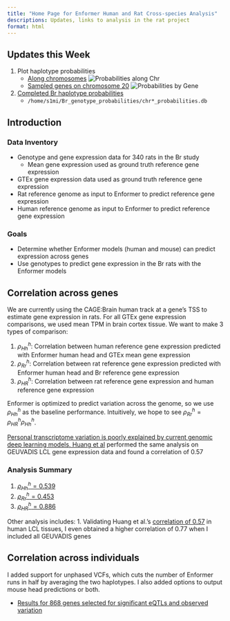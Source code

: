 ```yaml
---
title: "Home Page for Enformer Human and Rat Cross-species Analysis"
descriptions: Updates, links to analysis in the rat project
format: html
---
```


## Updates this Week
1. Plot haplotype probabilities
    * [Along chromosomes](https://sabrina-dl.hakyimlab.org/posts/2023-12-13-plotting-Br-haplotype-distributions/index)
    ![Probabilities along Chr](00079299B5.png)
    * [Sampled genes on chromosome 20](2023-12-13-plotting-Br-haplotype-distributions/gene_interval_plots/)
    ![Probabilities by Gene](000789972A_genes.png)
2. [Completed Br haplotype probabilities](https://sabrina-dl.hakyimlab.org/posts/2023-12-06-qtl2-probabilites-to-sqlite-database)
    * `/home/s1mi/Br_genotype_probabilities/chr*_probabilities.db`
    




## Introduction

### Data Inventory

* Genotype and gene expression data for 340 rats in the Br study
    * Mean gene expression used as ground truth reference gene expression
* GTEx gene expression data used as ground truth reference gene expression
* Rat reference genome as input to Enformer to predict reference gene expression 
* Human reference genome as input to Enformer to predict reference gene expression

### Goals

* Determine whether Enformer models (human and mouse) can predict expression across genes
* Use genotypes to predict gene expression in the Br rats with the Enformer models


## Correlation across genes

We are currently using the CAGE:Brain human track at a gene's TSS to estimate gene expression in rats. For all GTEx gene expression comparisons, we used mean TPM in brain cortex tissue. We want to make 3 types of comparison:

1. $\rho^h_{Hh}$: Correlation between human reference gene expression predicted with Enformer human head and GTEx mean gene expression
2. $\rho^h_{Rr}$: Correlation between rat reference gene expression predicted with Enformer human head and Br reference gene expression
3. $\rho^h_{HR}$: Correlation between rat reference gene expression and human reference gene expression

Enformer is optimized to predict variation across the genome, so we use $\rho^h_{Hh}$ as the baseline performance. Intuitively, we hope to see $\rho^h_{Rr} = \rho^h_{HR} \rho^h_{Hh}$.

[Personal transcriptome variation is poorly explained by current genomic deep learning models, Huang et al](https://www.biorxiv.org/content/10.1101/2023.06.30.547100v1.full.pdf) performed the same analysis on GEUVADIS LCL gene expression data and found a correlation of 0.57

### Analysis Summary


1. [$\rho^h_{Hh} = 0.539$](https://sabrina-dl.hakyimlab.org/posts/2023-08-22-correlation-between-enformer-and-gtex-expression-across-genes-by-chromosome/)
2. [$\rho^h_{Rr} = 0.453$](https://sabrina-dl.hakyimlab.org/posts/2023-08-22-correlation-across-rn7-genes-by-chromosome/)
3. [$\rho^h_{HR} = 0.886$](https://sabrina-dl.hakyimlab.org/posts/2023-09-01-comparing-human-vs-rat-mean-expression-across-genes)

Other analysis includes: 
1. Validating Huang et al.'s [correlation of 0.57](https://sabrina-dl.hakyimlab.org/posts/2023-09-06-validating-Huang-et-al) in human LCL tissues, I even obtained a higher correlation of 0.77 when I included all GEUVADIS genes

## Correlation across individuals

I added support for unphased VCFs, which cuts the number of Enformer runs in half by averaging the two haplotypes. I also added options to output mouse head predictions or both.

* [Results for 868 genes selected for significant eQTLs and observed variation](https://sabrina-dl.hakyimlab.org/posts/2023-08-31-Br-personalized-prediction-on-more-genes/)


